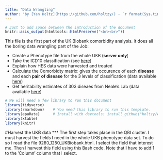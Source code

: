 ```yaml
---
title: "Data Wrangling"
author: "by [Yan Holtz](https://github.com/holtzy/) - `r format(Sys.time(), '%d %B %Y')`"
---
```


  
```r
# Just to add space between the introduction of the document
knitr::asis_output(htmltools::htmlPreserve("<br><br>"))
```


This file is the first part of the UK Biobank comorbidity analysis. It does all the boring data wrangling part of the Job:  

* Create a Phenotype file from the whole UKB (**server only**)
* Take the ICD10 classification (see [here](https://holtzy.github.io/Visualizing-the-ICD10-Classification/))
* Explain how HES data were harvested and treated  
* Calculate the Comorbidty matrix: gives the occurence of each **disease** and each **pair of disease** for the 3 levels of classification (data available [here](https://github.com/holtzy/UKB-Comorbidity/tree/master/0_DATA))  
* Get heritability estimates of 303 diseaes from Neale's Lab (data available [here](https://github.com/holtzy/UKB-Comorbidity/tree/master/0_DATA))


```r
# We will need a few library to run this document
library(tidyverse)
library(rmarkdown)    # You need this library to run this template.
library(epuRate)      # Install with devtools: install_github("holtzy/epuRate", force=TRUE)
library(xtable)
library(knitr)
```








#Harvest the UKB data
***
The first step takes place in the QBI cluster. I must harvest the fields I need in the whole UKB phenotype data set. To do so I read the file 9280_1250_UKBiobank.html. I select the field that interest me. Then I harvest this field using this Bash code. Note that I have to add 1 to the 'Column' column that I select.










